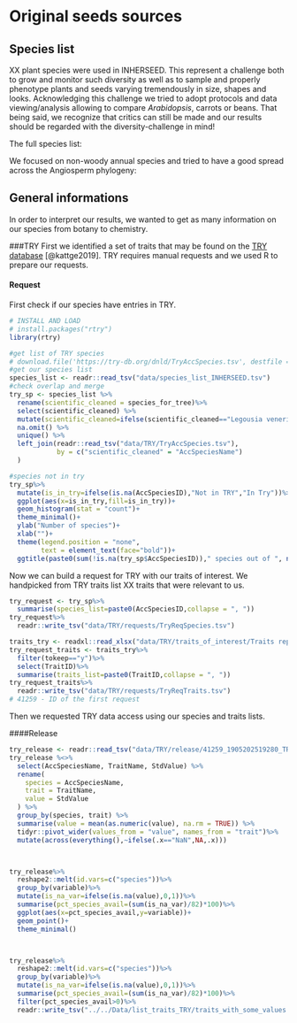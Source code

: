 # Original seeds sources

## Species list

XX plant species were used in INHERSEED.
This represent a challenge both to grow and monitor such diversity as well as to sample and properly phenotype plants and seeds varying tremendously in size, shapes and looks.
Acknowledging this challenge we tried to adopt protocols and data viewing/analysis allowing to compare *Arabidopsis*, carrots or beans.
That being said, we recognize that critics can still be made and our results should be regarded with the diversity-challenge in mind!

The full species list:

We focused on non-woody annual species and tried to have a good spread across the Angiosperm phylogeny:

## General informations

In order to interpret our results, we wanted to get as many information on our species from botany to chemistry.

###TRY
First we identified a set of traits that may be found on the [TRY database](https://www.try-db.org/) [@kattge2019].
TRY requires manual requests and we used R to prepare our requests.

#### Request

First check if our species have entries in TRY.
```r
# INSTALL AND LOAD
# install.packages("rtry")
library(rtry)

#get list of TRY species
# download.file('https://try-db.org/dnld/TryAccSpecies.tsv', destfile = "data/TRY/TryAccSpecies.tsv", method = "wget", extra = "-r -p --random-wait", quiet = T)
#get our species list
species_list <- readr::read_tsv("data/species_list_INHERSEED.tsv")
#check overlap and merge
try_sp <- species_list %>%
  rename(scientific_cleaned = species_for_tree)%>%
  select(scientific_cleaned) %>%
  mutate(scientific_cleaned=ifelse(scientific_cleaned=="Legousia veneris","Legousia speculum-veneris",scientific_cleaned))%>% #rename that species properly
  na.omit() %>%
  unique() %>%
  left_join(readr::read_tsv("data/TRY/TryAccSpecies.tsv"),
            by = c("scientific_cleaned" = "AccSpeciesName")
  )

#species not in try
try_sp%>%
  mutate(is_in_try=ifelse(is.na(AccSpeciesID),"Not in TRY","In Try"))%>%
  ggplot(aes(x=is_in_try,fill=is_in_try))+
  geom_histogram(stat = "count")+
  theme_minimal()+
  ylab("Number of species")+
  xlab("")+
  theme(legend.position = "none",
        text = element_text(face="bold"))+
  ggtitle(paste0(sum(!is.na(try_sp$AccSpeciesID))," species out of ", nrow(try_sp)," are in TRY"))
```

Now we can build a request for TRY with our traits of interest.
We handpicked from TRY traits list XX traits that were relevant to us.  
```r
try_request <- try_sp%>%
  summarise(species_list=paste0(AccSpeciesID,collapse = ", "))
try_request%>%
  readr::write_tsv("data/TRY/requests/TryReqSpecies.tsv")

traits_try <- readxl::read_xlsx("data/TRY/traits_of_interest/Traits repro TRY database.xlsx")
try_request_traits <- traits_try%>%
  filter(tokeep=="y")%>%
  select(TraitID)%>%
  summarise(traits_list=paste0(TraitID,collapse = ", "))
try_request_traits%>%
  readr::write_tsv("data/TRY/requests/TryReqTraits.tsv")
# 41259 - ID of the first request
```

Then we requested TRY data access using our species and traits lists.

####Release


```r
try_release <- readr::read_tsv("data/TRY/release/41259_1905202519280_TRY_relaease/41259.txt")
try_release %<>%
  select(AccSpeciesName, TraitName, StdValue) %>%
  rename(
    species = AccSpeciesName,
    trait = TraitName,
    value = StdValue
  ) %>%
  group_by(species, trait) %>%
  summarise(value = mean(as.numeric(value), na.rm = TRUE)) %>%
  tidyr::pivot_wider(values_from = "value", names_from = "trait")%>%
  mutate(across(everything(),~ifelse(.x=="NaN",NA,.x)))



try_release%>%
  reshape2::melt(id.vars=c("species"))%>%
  group_by(variable)%>%
  mutate(is_na_var=ifelse(is.na(value),0,1))%>%
  summarise(pct_species_avail=(sum(is_na_var)/82)*100)%>%
  ggplot(aes(x=pct_species_avail,y=variable))+
  geom_point()+
  theme_minimal()



try_release%>%
  reshape2::melt(id.vars=c("species"))%>%
  group_by(variable)%>%
  mutate(is_na_var=ifelse(is.na(value),0,1))%>%
  summarise(pct_species_avail=(sum(is_na_var)/82)*100)%>%
  filter(pct_species_avail>0)%>%
  readr::write_tsv("../../Data/list_traits_TRY/traits_with_some_values.tsv")
```

